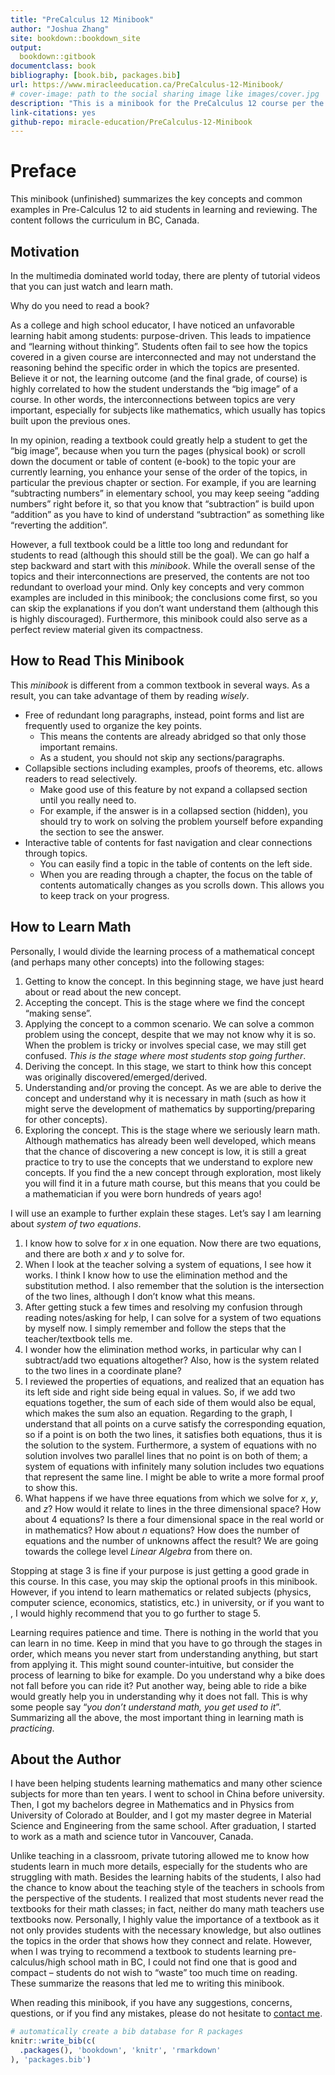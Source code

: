 ```yaml
--- 
title: "PreCalculus 12 Minibook"
author: "Joshua Zhang"
site: bookdown::bookdown_site
output:
  bookdown::gitbook
documentclass: book
bibliography: [book.bib, packages.bib]
url: https://www.miracleeducation.ca/PreCalculus-12-Minibook/
# cover-image: path to the social sharing image like images/cover.jpg
description: "This is a minibook for the PreCalculus 12 course per the curriculum in BC, Canada, summarizing key concepts and common examples."
link-citations: yes
github-repo: miracle-education/PreCalculus-12-Minibook
---
```


# Preface {-}

This minibook (unfinished) summarizes the key concepts and common examples in Pre-Calculus 12 to aid students in learning and reviewing. The content follows the curriculum in BC, Canada.

## Motivation {-}

In the multimedia dominated world today, there are plenty of tutorial videos that you can just watch and learn math.

Why do you need to read a book?

As a college and high school educator, I have noticed an unfavorable learning habit among students: purpose-driven. This leads to impatience and “learning without thinking". Students often fail to see how the topics covered in a given course are interconnected and may not understand the reasoning behind the specific order in which the topics are presented. Believe it or not, the learning outcome (and the final grade, of course) is highly correlated to how the student understands the "big image" of a course. In other words, the interconnections between topics are very important, especially for subjects like mathematics, which usually has topics built upon the previous ones.

In my opinion, reading a textbook could greatly help a student to get the "big image", because when you turn the pages (physical book) or scroll down the document or table of content (e-book) to the topic your are currently learning, you enhance your sense of the order of the topics, in particular the previous chapter or section. For example, if you are learning "subtracting numbers" in elementary school, you may keep seeing "adding numbers" right before it, so that you know that "subtraction" is build upon "addition" as you have to kind of understand "subtraction" as something like "reverting the addition".

However, a full textbook could be a little too long and redundant for students to read (although this should still be the goal). We can go half a step backward and start with this *minibook*. While the overall sense of the topics and their interconnections are preserved, the contents are not too redundant to overload your mind. Only key concepts and very common examples are included in this minibook; the conclusions come first, so you can skip the explanations if you don't want understand them (although this is highly discouraged). Furthermore, this minibook could also serve as a perfect review material given its compactness.

## How to Read This Minibook {-}

This *minibook* is different from a common textbook in several ways. As a result, you can take advantage of them by reading *wisely*.

- Free of redundant long paragraphs, instead, point forms and list are frequently used to organize the key points.
  - This means the contents are already abridged so that only those important remains. 
  - As a student, you should not skip any sections/paragraphs.
- Collapsible sections including examples, proofs of theorems, etc. allows readers to read selectively.
  - Make good use of this feature by not expand a collapsed section until you really need to.
  - For example, if the answer is in a collapsed section (hidden), you should try to work on solving the problem yourself before expanding the section to see the answer.
- Interactive table of contents for fast navigation and clear connections through topics.
  - You can easily find a topic in the table of contents on the left side.
  - When you are reading through a chapter, the focus on the table of contents automatically changes as you scrolls down. This allows you to keep track on your progress.

## How to Learn Math {-}

Personally, I would divide the learning process of a mathematical concept (and perhaps many other concepts) into the following stages:

1. Getting to know the concept.  In this beginning stage, we have just heard about or read about the new concept.
2. Accepting the concept.  This is the stage where we find the concept "making sense".
3. Applying the concept to a common scenario.  We can solve a common problem using the concept, despite that we may not know why it is so. When the problem is tricky or involves special case, we may still get confused. *This is the stage where most students stop going further*.
4. Deriving the concept.  In this stage, we start to think how this concept was originally discovered/emerged/derived.
5. Understanding and/or proving the concept.  As we are able to derive the concept and understand why it is necessary in math (such as how it might serve the development of mathematics by supporting/preparing for other concepts).
6. Exploring the concept.  This is the stage where we seriously learn math. Although mathematics has already been well developed, which means that the chance of discovering a new concept is low, it is still a great practice to try to use the concepts that we understand to explore new concepts. If you find the a new concept through exploration, most likely you will find it in a future math course, but this means that you could be a mathematician if you were born hundreds of years ago!

I will use an example to further explain these stages. Let's say I am learning about *system of two equations*.

1. I know how to solve for $x$ in one equation. Now there are two equations, and there are both $x$ and $y$ to solve for.
2. When I look at the teacher solving a system of equations, I see how it works. I think I know how to use the elimination method and the substitution method. I also remember that the solution is the intersection of the two lines, although I don't know what this means.
3. After getting stuck a few times and resolving my confusion through reading notes/asking for help, I can solve for a system of two equations by myself now. I simply remember and follow the steps that the teacher/textbook tells me.
4. I wonder how the elimination method works, in particular why can I subtract/add two equations altogether? Also, how is the system related to the two lines in a coordinate plane?
5. I reviewed the properties of equations, and realized that an equation has its left side and right side being equal in values. So, if we add two equations together, the sum of each side of them would also be equal, which makes the sum also an equation. Regarding to the graph, I understand that all points on a curve satisfy the corresponding equation, so if a point is on both the two lines, it satisfies both equations, thus it is the solution to the system. Furthermore, a system of equations with no solution involves two parallel lines that no point is on both of them; a system of equations with infinitely many solution includes two equations that represent the same line. I might be able to write a more formal proof to show this.
6. What happens if we have three equations from which we solve for $x$, $y$, and $z$? How would it relate to lines in the three dimensional space? How about 4 equations? Is there a four dimensional space in the real world or in mathematics? How about $n$ equations? How does the number of equations and the number of unknowns affect the result? We are going towards the college level *Linear Algebra* from there on.

Stopping at stage 3 is fine if your purpose is just getting a good grade in this course. In  this case, you may skip the optional proofs in this minibook. However, if you intend to learn mathematics or related subjects (physics, computer science, economics, statistics, etc.) in university, or if you want to , I would highly recommend that you to go further to stage 5.

Learning requires patience and time. There is nothing in the world that you can learn in no time. Keep in mind that you have to go through the stages in order, which means you never start from understanding anything, but start from applying it. This might sound counter-intuitive, but consider the process of learning to bike for example. Do you understand why a bike does not fall before you can ride it? Put another way, being able to ride a bike would greatly help you in understanding why it does not fall. This is why some people say "*you don't understand math, you get used to it*". Summarizing all the above, the most important thing in learning math is *practicing*.

## About the Author {-}

I have been helping students learning mathematics and many other science subjects for more than ten years. I went to school in China before university. Then, I got my bachelors degree in Mathematics and in Physics from University of Colorado at Boulder, and I got my master degree in Material Science and Engineering from the same school. After graduation, I started to work as a math and science tutor in Vancouver, Canada.

Unlike teaching in a classroom, private tutoring allowed me to know how students learn in much more details, especially for the students who are struggling with math. Besides the learning habits of the students, I also had the chance to know about the teaching style of the teachers in schools from the perspective of the students. I realized that most students never read the textbooks for their math classes; in fact, neither do many math teachers use textbooks now. Personally, I highly value the importance of a textbook as it not only provides students with the necessary knowledge, but also outlines the topics in the order that shows how they connect and relate. However, when I was trying to recommend a textbook to students learning pre-calculus/high school math in BC, I could not find one that is good and compact -- students do not wish to "waste" too much time on reading. These summarize the reasons that led me to writing this minibook.

When reading this minibook, if you have any suggestions, concerns, questions, or if you find any mistakes, please do not hesitate to [contact me](https://www.miracleeducation.ca/contact/).


```r
# automatically create a bib database for R packages
knitr::write_bib(c(
  .packages(), 'bookdown', 'knitr', 'rmarkdown'
), 'packages.bib')
```
